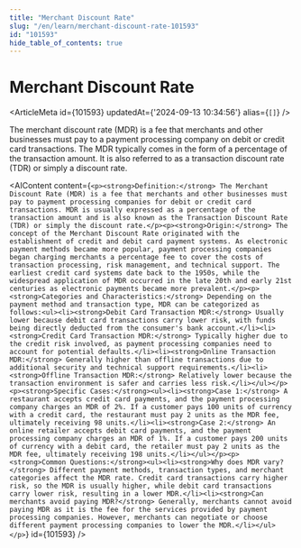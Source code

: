 ```yaml
---
title: "Merchant Discount Rate"
slug: "/en/learn/merchant-discount-rate-101593"
id: "101593"
hide_table_of_contents: true
---
```



# Merchant Discount Rate

<ArticleMeta id={101593} updatedAt={'2024-09-13 10:34:56'} alias={`[]`} />
<div className='border-solid border-b border-t-0 my-4 border-[var(--ifm-color-gray-300)]' />

The merchant discount rate (MDR) is a fee that merchants and other businesses must pay to a payment processing company on debit or credit card transactions. The MDR typically comes in the form of a percentage of the transaction amount. It is also referred to as a transaction discount rate (TDR) or simply a discount rate.

<AIContent content={`<p><strong>Definition:</strong> The Merchant Discount Rate (MDR) is a fee that merchants and other businesses must pay to payment processing companies for debit or credit card transactions. MDR is usually expressed as a percentage of the transaction amount and is also known as the Transaction Discount Rate (TDR) or simply the discount rate.</p><p><strong>Origin:</strong> The concept of the Merchant Discount Rate originated with the establishment of credit and debit card payment systems. As electronic payment methods became more popular, payment processing companies began charging merchants a percentage fee to cover the costs of transaction processing, risk management, and technical support. The earliest credit card systems date back to the 1950s, while the widespread application of MDR occurred in the late 20th and early 21st centuries as electronic payments became more prevalent.</p><p><strong>Categories and Characteristics:</strong> Depending on the payment method and transaction type, MDR can be categorized as follows:<ul><li><strong>Debit Card Transaction MDR:</strong> Usually lower because debit card transactions carry lower risk, with funds being directly deducted from the consumer's bank account.</li><li><strong>Credit Card Transaction MDR:</strong> Typically higher due to the credit risk involved, as payment processing companies need to account for potential defaults.</li><li><strong>Online Transaction MDR:</strong> Generally higher than offline transactions due to additional security and technical support requirements.</li><li><strong>Offline Transaction MDR:</strong> Relatively lower because the transaction environment is safer and carries less risk.</li></ul></p><p><strong>Specific Cases:</strong><ul><li><strong>Case 1:</strong> A restaurant accepts credit card payments, and the payment processing company charges an MDR of 2%. If a customer pays 100 units of currency with a credit card, the restaurant must pay 2 units as the MDR fee, ultimately receiving 98 units.</li><li><strong>Case 2:</strong> An online retailer accepts debit card payments, and the payment processing company charges an MDR of 1%. If a customer pays 200 units of currency with a debit card, the retailer must pay 2 units as the MDR fee, ultimately receiving 198 units.</li></ul></p><p><strong>Common Questions:</strong><ul><li><strong>Why does MDR vary?</strong> Different payment methods, transaction types, and merchant categories affect the MDR rate. Credit card transactions carry higher risk, so the MDR is usually higher, while debit card transactions carry lower risk, resulting in a lower MDR.</li><li><strong>Can merchants avoid paying MDR?</strong> Generally, merchants cannot avoid paying MDR as it is the fee for the services provided by payment processing companies. However, merchants can negotiate or choose different payment processing companies to lower the MDR.</li></ul></p>`} id={101593} />
